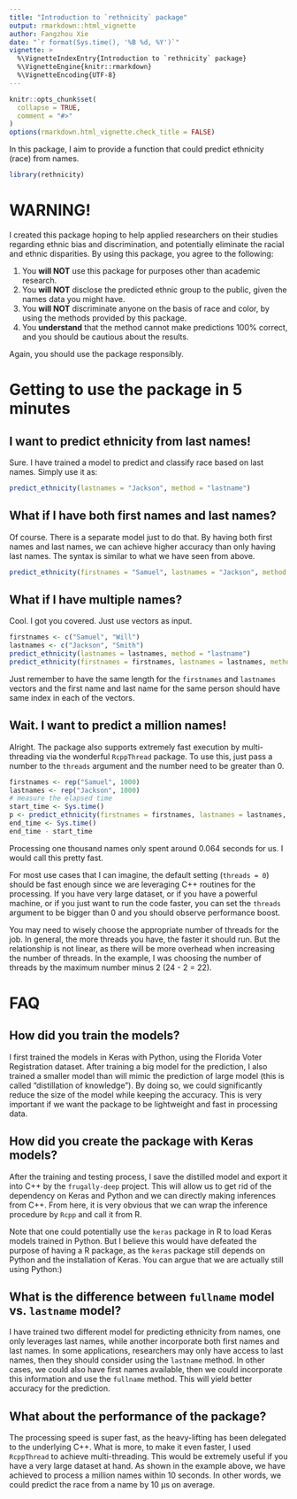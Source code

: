 ```yaml
---
title: "Introduction to `rethnicity` package"
output: rmarkdown::html_vignette
author: Fangzhou Xie
date: "`r format(Sys.time(), '%B %d, %Y')`"
vignette: >
  %\VignetteIndexEntry{Introduction to `rethnicity` package}
  %\VignetteEngine{knitr::rmarkdown}
  %\VignetteEncoding{UTF-8}
---
```


```r
knitr::opts_chunk$set(
  collapse = TRUE,
  comment = "#>"
)
options(rmarkdown.html_vignette.check_title = FALSE)
```

In this package, I aim to provide a function that could predict ethnicity (race) from names.

```r
library(rethnicity)
```

# WARNING!

I created this package hoping to help applied researchers on their studies regarding ethnic bias and discrimination,
and potentially eliminate the racial and ethnic disparities. By using this package, you agree to the following:

1. You **will NOT** use this package for purposes other than academic research.
2. You **will NOT** disclose the predicted ethnic group to the public, given the names data you might have.
3. You **will NOT** discriminate anyone on the basis of race and color, by using the methods provided by this package.
4. You **understand** that the method cannot make predictions 100% correct, and you should be cautious about the results.
<!-- 4. You **agree** to advocate racial equality. -->

Again, you should use the package responsibly.

# Getting to use the package in 5 minutes

## I want to predict ethnicity from last names!

Sure. I have trained a model to predict and classify race based on last names.
Simply use it as:

```r
predict_ethnicity(lastnames = "Jackson", method = "lastname")
```

## What if I have both first names and last names?

Of course. There is a separate model just to do that.
By having both first names and last names, we can achieve higher accuracy than only having last names.
The syntax is similar to what we have seen from above.

```r
predict_ethnicity(firstnames = "Samuel", lastnames = "Jackson", method = "fullname")
```

## What if I have multiple names?

Cool. I got you covered. Just use vectors as input.

```r
firstnames <- c("Samuel", "Will")
lastnames <- c("Jackson", "Smith")
predict_ethnicity(lastnames = lastnames, method = "lastname")
predict_ethnicity(firstnames = firstnames, lastnames = lastnames, method = "fullname")
```

Just remember to have the same length for the `firstnames` and `lastnames` vectors and the first name and last name
for the same person should have same index in each of the vectors.

## Wait. I want to predict a million names!

Alright. The package also supports extremely fast execution by multi-threading via the wonderful `RcppThread` package.
To use this, just pass a number to the `threads` argument and the number need to be greater than 0.

```r
firstnames <- rep("Samuel", 1000)
lastnames <- rep("Jackson", 1000)
# measure the elapsed time
start_time <- Sys.time()
p <- predict_ethnicity(firstnames = firstnames, lastnames = lastnames, threads = parallel::detectCores()-2)
end_time <- Sys.time()
end_time - start_time
```

Processing one thousand names only spent around 0.064 seconds for us. I would call this pretty fast.

For most use cases that I can imagine, the default setting (`threads = 0`) should be fast enough since we are leveraging C++
routines for the processing. If you have very large dataset, or if you have a powerful machine, or if you just
want to run the code faster, you can set the `threads` argument to be bigger than 0 and you should observe
performance boost.

You may need to wisely choose the appropriate number of threads for the job. 
In general, the more threads you have, the faster it should run.
But the relationship is not linear, as there will be more overhead when increasing the number of threads.
In the example, I was choosing the number of threads by the maximum number minus 2 (24 - 2 = 22).

<!-- ```{r} -->
<!-- lastnames <- rep("Freeman", 1000000) -->
<!-- # measure the elapsed time -->
<!-- start_time <- Sys.time() -->
<!-- p <- predict_ethnicity(lastnames = lastnames, method = "lastname", threads = 10) -->
<!-- end_time <- Sys.time() -->
<!-- end_time - start_time -->
<!-- ``` -->


# FAQ

## How did you train the models?

I first trained the models in Keras with Python, using the Florida Voter Registration dataset.
After training a big model for the prediction, I also trained a smaller model than will mimic
the prediction of large model (this is called "distillation of knowledge").
By doing so, we could significantly reduce the size of the model while keeping the accuracy.
This is very important if we want the package to be lightweight and fast in processing data.

## How did you create the package with Keras models?

After the training and testing process, I save the distilled model and export it into C++ by the `frugally-deep` project.
This will allow us to get rid of the dependency on Keras and Python and we can directly making inferences
from C++. From here, it is very obvious that we can wrap the inference procedure by `Rcpp` and call it from R.

Note that one could potentially use the `keras` package in R to load Keras models trained in Python.
But I believe this would have defeated the purpose of having a R package, as the `keras` package
still depends on Python and the installation of Keras. You can argue that we are actually still using Python:)

## What is the difference between `fullname` model vs. `lastname` model?

<!-- TODO: potentially cite my article in later CRAN submission -->
I have trained two different model for predicting ethnicity from names, one only leverages last names, while
another incorporate both first names and last names. In some applications, researchers may 
only have access to last names, then they should consider using the `lastname` method.
In other cases, we could also have first names available, then we could incorporate this information
and use the `fullname` method. This will yield better accuracy for the prediction.

## What about the performance of the package?

The processing speed is super fast, as the heavy-lifting has been delegated to the underlying C++.
What is more, to make it even faster, I used `RcppThread` to achieve multi-threading.
This would be extremely useful if you have a very large dataset at hand.
As shown in the example above, we have achieved to process a million names within 10 seconds.
In other words, we could predict the race from a name by 10 μs on average.
